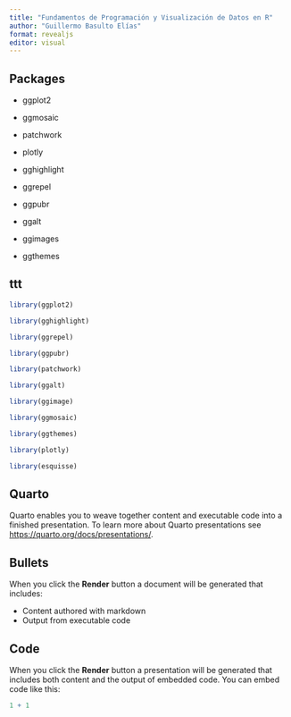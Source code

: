 ```yaml
---
title: "Fundamentos de Programación y Visualización de Datos en R"
author: "Guillermo Basulto Elías"
format: revealjs
editor: visual
---
```


## Packages

-   ggplot2

-   ggmosaic

-   patchwork

-   plotly

-   gghighlight

-   ggrepel

-   ggpubr

-   ggalt

-   ggimages

-   ggthemes

## ttt

```r
library(ggplot2)

library(gghighlight)

library(ggrepel)

library(ggpubr)

library(patchwork)

library(ggalt)

library(ggimage)

library(ggmosaic)

library(ggthemes)

library(plotly)

library(esquisse)

```


## Quarto

Quarto enables you to weave together content and executable code into a finished presentation. To learn more about Quarto presentations see <https://quarto.org/docs/presentations/>.

## Bullets

When you click the **Render** button a document will be generated that includes:

-   Content authored with markdown
-   Output from executable code

## Code

When you click the **Render** button a presentation will be generated that includes both content and the output of embedded code. You can embed code like this:

```r
1 + 1
```
